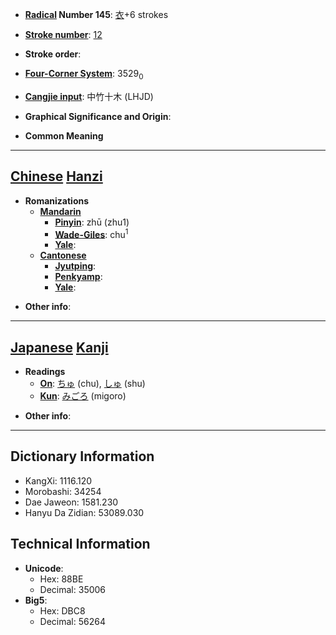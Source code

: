 * '''[[Wiktionary:Chinese radical index| Radical]] Number 145''': [[Wiktionary:Chinese radical index 衣|衣]]+6 strokes

* '''[[Wiktionary:Chinese total strokes index|Stroke number]]''': [[Wiktionary:Chinese total strokes index 12|12]]

* '''Stroke order''': 

* '''[[Wiktionary:Chinese four corner index|Four-Corner System]]''': 3529<sub>0</sub>

* '''[[Wiktionary:Chinese Cangjie index|Cangjie input]]''': 中竹十木 (LHJD)

* '''Graphical Significance and Origin''': 

* '''Common Meaning'''

----

== [[Chinese]] [[Hanzi]] ==

* '''Romanizations'''
** '''[[Mandarin]]'''
*** '''[[Pinyin]]''': zhū (zhu1)
*** '''[[Wade-Giles]]''': chu<sup>1</sup>
*** '''[[Yale]]''': 
** '''[[Cantonese]]'''
*** '''[[Jyutping]]''':
*** '''[[Penkyamp]]''': 
*** '''[[Yale]]''': 

* '''Other info''': 

----

== [[Japanese]] [[Kanji]] ==

* '''Readings'''
** '''[[On]]''': [[ちゅ]] (chu), [[しゅ]] (shu)
** '''[[Kun]]''': [[みごろ]] (migoro)

* '''Other info''':  

----

== Dictionary Information ==

* KangXi: 1116.120
* Morobashi: 34254
* Dae Jaweon: 1581.230
* Hanyu Da Zidian: 53089.030

== Technical Information ==

* '''Unicode''':
** Hex: 88BE
** Decimal: 35006
* '''Big5''':
** Hex: DBC8
** Decimal: 56264